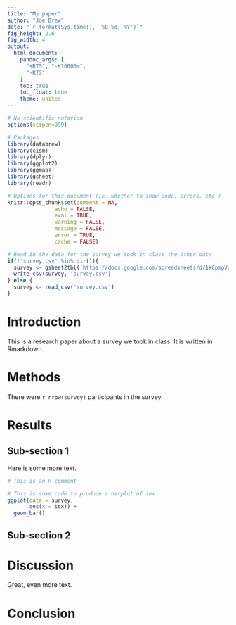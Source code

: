 ```yaml
---
title: "My paper"
author: "Joe Brew"
date: "`r format(Sys.time(), '%B %d, %Y')`"
fig_height: 2.6
fig_width: 4
output:
  html_document:
    pandoc_args: [
      "+RTS", "-K16000m",
      "-RTS"
    ]
    toc: true
    toc_float: true
    theme: united
---
```



```r
# No scientific notation
options(scipen=999)

# Packages 
library(databrew)
library(cism)
library(dplyr)
library(ggplot2)
library(ggmap)
library(gsheet)
library(readr)

# Options for this document (ie, whether to show code, errors, etc.)
knitr::opts_chunk$set(comment = NA, 
               echo = FALSE,
               eval = TRUE,
               warning = FALSE, 
               message = FALSE, 
               error = TRUE, 
               cache = FALSE)

# Read in the data for the survey we took in class the other data
if(!'survey.csv' %in% dir()){
  survey <- gsheet2tbl('https://docs.google.com/spreadsheets/d/1kCpmpVqD4tzkdGgyLQGVqeZG1sJoe2FwFJIxtDRsrb0/edit?usp=sharing')
  write_csv(survey, 'survey.csv')
} else {
  survey <- read_csv('survey.csv')
}
```

# Introduction

This is a research paper about a survey we took in class. It is written in Rmarkdown.

# Methods

There were `r nrow(survey)` participants in the survey.


# Results

## Sub-section 1

Here is some more text.

```r
# This is an R comment

# This is some code to produce a barplot of sex 
ggplot(data = survey,
       aes(x = sex)) +
  geom_bar() 
```

## Sub-section 2

# Discussion

Great, even more text.

# Conclusion